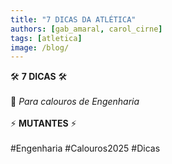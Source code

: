 ```yaml
---
title: "7 DICAS DA ATLÉTICA"
authors: [gab_amaral, carol_cirne]
tags: [atletica]
image: /blog/
---
```


🛠️  **7  DICAS**  🛠️  
⠀⠀⠀⠀⠀⠀⠀⠀⠀  
📌 *Para calouros de Engenharia*  
⠀⠀⠀⠀⠀⠀⠀⠀⠀  
⚡ **MUTANTES** ⚡  
⠀⠀⠀⠀⠀⠀⠀⠀⠀  
#Engenharia #Calouros2025 #Dicas